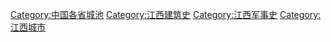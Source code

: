 [[Category:中国各省城池|Category:中国各省城池]]
[[Category:江西建筑史|Category:江西建筑史]]
[[Category:江西军事史|Category:江西军事史]]
[[Category:江西城市|Category:江西城市]]